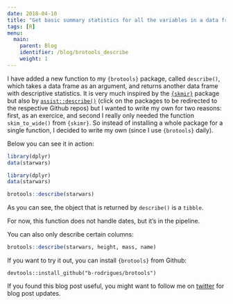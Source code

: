 ```yaml
---
date: 2018-04-10
title: "Get basic summary statistics for all the variables in a data frame"
tags: [R]
menu:
  main:
    parent: Blog
    identifier: /blog/brotools_describe
    weight: 1
---
```


I have added a new function to my `{brotools}` package, called `describe()`, 
which takes a data frame as an argument, and returns another data frame with descriptive
statistics. It is very much inspired by the [`{skmir}`](https://github.com/ropenscilabs/skimr)
package but also by 
[`assist::describe()`](https://github.com/bjornerstedt/assist/blob/master/R/describe.R) (click 
on the packages to be redirected to the respective Github repos)
but I wanted to write my own for two reasons: first, as an exercice, and second
I really only needed the function `skim_to_wide()` from `{skimr}`. So instead of installing a 
whole package for a single function, I decided to write my own (since I use `{brotools}` daily).

Below you can see it in action:

```r
library(dplyr)
data(starwars)
```

```r
library(dplyr)
data(starwars)
```

```r
brotools::describe(starwars)
```

As you can see, the object that is returned by `describe()` is a `tibble`.

For now, this function does not handle dates, but it's in the pipeline. 

You can also only describe certain columns:

```r
brotools::describe(starwars, height, mass, name)
```

If you want to try it out,
you can install `{brotools}` from Github:

```
devtools::install_github("b-rodrigues/brotools")
```

If you found this blog post useful, you might want to follow me on [twitter](https://www.twitter.com/brodriguesco)
for blog post updates.
